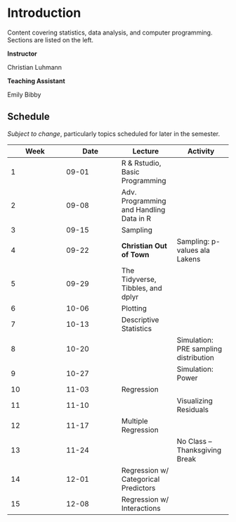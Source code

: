 # Introduction {.unnumbered}

Content covering statistics, data analysis, and computer programming.  Sections are listed on the left.


**Instructor**

Christian Luhmann

**Teaching Assistant**

Emily Bibby


## Schedule

_Subject to change_, particularly topics scheduled for later in the semester.

| Week | Date | Lecture | Activity |
|---|---|---|---|
| 1 | 09-01 | R & Rstudio, Basic Programming |  |
| 2 | 09-08 | Adv. Programming and Handling Data in R |  |
| 3 | 09-15 | Sampling |  |
| 4 | 09-22 | **Christian Out of Town** | Sampling: p-values ala Lakens |
| 5 | 09-29 | The Tidyverse, Tibbles, and dplyr |  |
| 6 | 10-06 | Plotting |  |
| 7 | 10-13 | Descriptive Statistics |  |
| 8 | 10-20 |  | Simulation: PRE sampling distribution |
| 9 | 10-27 |  | Simulation: Power |
| 10 | 11-03 | Regression |  |
| 11 | 11-10 |  | Visualizing Residuals |
| 12 | 11-17 | Multiple Regression |  |
| 13 | 11-24 |  | No Class – Thanksgiving Break |
| 14 | 12-01 | Regression w/ Categorical Predictors |  |
| 15 | 12-08 | Regression w/ Interactions |  |